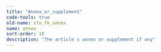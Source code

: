```yaml
---
title: "Annex_or_supplement"
code-tools: true
old-name: sto_fk_annex
name: annex
sort-order: 10
description: "The article s annex or supplement if any"
---
```

